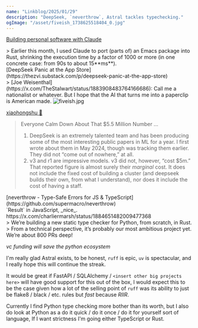 ```yaml
---
name: "Linkblog/2025/01/29"
description: "DeepSeek, `neverthrow`, Astral tackles typechecking."
ogImage: "/asset/fiveish_1738625518404_0.jpg"
---
```


[Building personal software with Claude](https://blog.nelhage.com/post/personal-software-with-claude/)

<div class="ml-[calc(1*1rem)] mb-8">
> Earlier this month, I used Claude to port (parts of) an Emacs package into Rust, shrinking the execution time by a factor of 1000 or more (in one concrete case: from 90s to about 15**ms**).

</div>
[DeepSeek Panic at the App Store](https://thezvi.substack.com/p/deepseek-panic-at-the-app-store)

<div class="ml-[calc(1*1rem)] mb-8">
> [Joe Weisenthal](https://x.com/TheStalwart/status/1883908483764166686): Call me a nationalist or whatever. But I hope that the AI that turns me into a paperclip is American made.

<Image src='/asset/fiveish_1738625518404_0.jpg' alt='fiveish.jpg' width={240} height={147} />

[xiaohongshu 💸](https://knowyourmeme.com/memes/fiveish-yap-dollar)

> Everyone Calm Down About That $5.5 Million Number
> ...
> 1. DeepSeek is an extremely talented team and has been producing some of the most interesting public papers in ML for a year. I first wrote about them in May 2024, though was tracking them earlier. They did not “come out of nowhere,” at all.
> 2. v3 and r1 are impressive models. v3 did not, however, “cost $5m.” That reported figure is almost surely their *marginal* cost. It does not include the fixed cost of building a cluster (and deepseek builds their own, from what I understand), nor does it include the cost of having a staff.

</div>
[neverthrow - Type-Safe Errors for JS & TypeScript](https://github.com/supermacro/neverthrow)

<div class="ml-[calc(1*1rem)] mb-8">
`Result` in JavaScript, _nice_.

</div>
https://x.com/charliermarsh/status/1884651482009477368

<div class="ml-[calc(1*1rem)] mb-8">
> We’re building a new static type checker for Python, from scratch, in Rust.
> From a technical perspective, it’s probably our most ambitious project yet. We’re about 800 PRs deep!

_vc funding will save the python ecosystem_

I'm really glad Astral exists, to be honest, `ruff` is epic, `uv` is spectacular, and I really hope this will continue the streak.

It would be great if FastAPI / SQLAlchemy / `<insert other big projects here>` will have good support for this out of the box, I would expect this to be the case given how a lot of the selling point of `ruff` was its ability to just be flake8 / black / etc. rules but _fast_ because _RIIR_.

Currently I find Python type checking more bother than its worth, but I also do look at Python as a do it quick / do it once / do it for yourself sort of language, If I want strictness I'm going either TypeScript or Rust.

</div>
